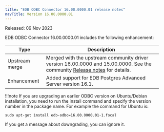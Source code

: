 ```yaml
---
title: "EDB ODBC Connector 16.00.0000.01 release notes"
navTitle: Version 16.00.0000.01
---
```


Released: 09 Nov 2023

EDB ODBC Connector 16.00.0000.01 includes the following enhancement:

|      Type      |                                                                                Description                                                                                 |
| -------------- | -------------------------------------------------------------------------------------------------------------------------------------------------------------------------- |
| Upstream merge | Merged with the upstream community driver version 16.00.0000 and 15.00.0000. See the community [Release notes](https://odbc.postgresql.org/docs/release.html) for details. |
| Enhancement    | Added support for EDB Postgres Advanced Server version 16.1.                                                                                                               |

!!!note
   If you are upgrading an earlier ODBC version on Ubuntu/Debian installation, you need to run the install command and specify the version number in the package name. For example the command for Ubuntu is:

   ```
   sudo apt-get install edb-odbc=16.00.0000.01-1.focal
   ```

   If you get a message about downgrading, you can ignore it.